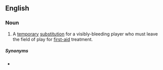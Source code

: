 ==English==

===Noun===
{{en-noun|head=[[blood]] [[bin]]}}

# {{label|en|rugby}} A [[temporary]] [[substitution]] for a visibly-bleeding player who must leave the field of play for [[first-aid]] treatment.

=====Synonyms=====
* {{l|en|blood replacement}}